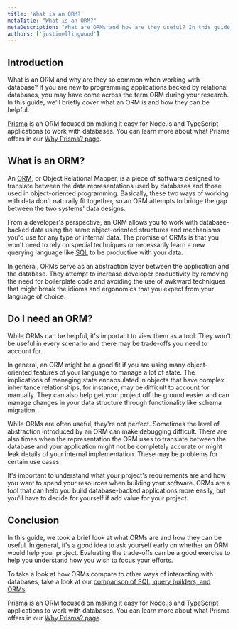 ```yaml
---
title: 'What is an ORM?'
metaTitle: "What is an ORM?"
metaDescription: "What are ORMs and how are they useful? In this guide, we'll explain what ORMs are and why they are helpful for many projects."
authors: ['justinellingwood']
---
```


## Introduction

What is an ORM and why are they so common when working with database?  If you are new to programming applications backed by relational databases, you may have come across the term ORM during your research.  In this guide, we'll briefly cover what an ORM is and how they can be helpful.

<PrismaOutlinks>

[Prisma](https://www.prisma.io/docs/concepts/overview/what-is-prisma) is an ORM focused on making it easy for Node.js and TypeScript applications to work with databases.  You can learn more about what Prisma offers in our [Why Prisma? page](https://www.prisma.io/docs/concepts/overview/why-prisma).

</PrismaOutlinks>

## What is an ORM?

An [ORM](/intro/database-glossary#orm), or Object Relational Mapper, is a piece of software designed to translate between the data representations used by databases and those used in object-oriented programming.  Basically, these two ways of working with data don't naturally fit together, so an ORM attempts to bridge the gap between the two systems' data designs.

From a developer's perspective, an ORM allows you to work with database-backed data using the same object-oriented structures and mechanisms you'd use for any type of internal data.  The promise of ORMs is that you won't need to rely on special techniques or necessarily learn a new querying language like [SQL](/intro/database-glossary#sql) to be productive with your data.

In general, ORMs serve as an abstraction layer between the application and the database.  They attempt to increase developer productivity by removing the need for boilerplate code and avoiding the use of awkward techniques that might break the idioms and ergonomics that you expect from your language of choice.

## Do I need an ORM?

While ORMs can be helpful, it's important to view them as a tool.  They won't be useful in every scenario and there may be trade-offs you need to account for.

In general, an ORM might be a good fit if you are using many object-oriented features of your language to manage a lot of state.  The implications of managing state encapsulated in objects that have complex inheritance relationships, for instance, may be difficult to account for manually.  They can also help get your project off the ground easier and can manage changes in your data structure through functionality like schema migration.

While ORMs are often useful, they're not perfect.  Sometimes the level of abstraction introduced by an ORM can make debugging difficult.  There are also times when the representation the ORM uses to translate between the database and your application might not be completely accurate or might leak details of your internal implementation.  These may be problems for certain use cases.

It's important to understand what your project's requirements are and how you want to spend your resources when building your software.  ORMs are a tool that can help you build database-backed applications more easily, but you'll have to decide for yourself if add value for your project.

## Conclusion

In this guide, we took a brief look at what ORMs are and how they can be useful.  In general, it's a good idea to ask yourself early on whether an ORM would help your project.  Evaluating the trade-offs can be a good exercise to help you understand how you wish to focus your efforts.

To take a look at how ORMs compare to other ways of interacting with databases, take a look at our [comparison of SQL, query builders, and ORMs](/types/relational/comparing-sql-query-builders-and-orms).

<PrismaOutlinks>

[Prisma](https://www.prisma.io/docs/concepts/overview/what-is-prisma) is an ORM focused on making it easy for Node.js and TypeScript applications to work with databases.  You can learn more about what Prisma offers in our [Why Prisma? page](https://www.prisma.io/docs/concepts/overview/why-prisma).

</PrismaOutlinks>
